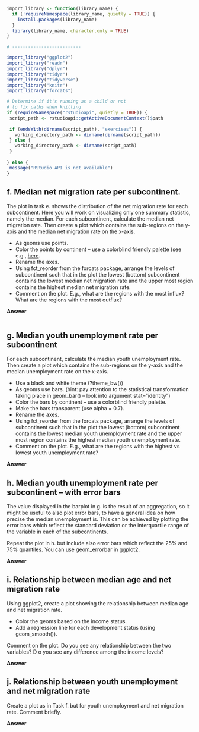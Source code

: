 ```{r import_exercise2, message=FALSE, warning=FALSE, include=FALSE, echo=FALSE}

import_library <- function(library_name) {
  if (!requireNamespace(library_name, quietly = TRUE)) {
    install.packages(library_name)
  }
  library(library_name, character.only = TRUE)
}

# --------------------------

import_library("ggplot2")
import_library("readr")
import_library("dplyr")
import_library("tidyr")
import_library("tidyverse")
import_library("knitr")
import_library("forcats")

```

```{r path_determination_exercise2, include=FALSE}

# Determine if it's running as a child or not
# to fix paths when knitting
if (requireNamespace("rstudioapi", quietly = TRUE)) {
 script_path <- rstudioapi::getActiveDocumentContext()$path
 
 if (endsWith(dirname(script_path), "exercises")) {
   working_directory_path <- dirname(dirname(script_path))
 } else {
   working_directory_path <- dirname(script_path)
 }
 
} else {
 message("RStudio API is not available")
}

```

## f. Median net migration rate per subcontinent.

The plot in task e. shows the distribution of the net migration rate for each subcontinent. 
Here you will work on visualizing only one summary statistic, namely the median.
For each subcontinent, calculate the median net migration rate. Then create a plot which contains the
sub-regions on the y-axis and the median net migration rate on the x-axis.

 - As geoms use points.
 - Color the points by continent – use a colorblind friendly palette 
   (see e.g., [here](http://www.cookbook-r.com/Graphs/Colors_(ggplot2)).
 - Rename the axes.
 - Using fct_reorder from the forcats package, arrange the levels of subcontinent 
   such that in the plot the lowest (bottom) subcontinent contains the lowest 
   median net migration rate and the upper most region contains the highest median 
   net migration rate.
 - Comment on the plot. E.g., what are the regions with the most influx? 
   What are the regions with the most outflux?

**Answer**

```{r f1, dev=c('png')}

```

## g. Median youth unemployment rate per subcontinent

For each subcontinent, calculate the median youth unemployment rate. 
Then create a plot which contains the sub-regions on the y-axis and the median 
unemployment rate on the x-axis.

 - Use a black and white theme (?theme_bw())
 - As geoms use bars. (hint: pay attention to the statistical transformation 
   taking place in geom_bar() – look into argument stat="identity")
 - Color the bars by continent – use a colorblind friendly palette.
 - Make the bars transparent (use alpha = 0.7).
 - Rename the axes.
 - Using fct_reorder from the forcats package, arrange the levels of subcontinent 
   such that in the plot the lowest (bottom) subcontinent contains the lowest median 
   youth unemployment rate and the upper most region contains the highest median 
   youth unemployment rate.
 - Comment on the plot. E.g., what are the regions with the highest vs lowest 
   youth unemployment rate?

**Answer**

## h. Median youth unemployment rate per subcontinent – with error bars

The value displayed in the barplot in g. is the result of an aggregation, 
so it might be useful to also plot error bars, to have a general idea on how 
precise the median unemployment is. This can be achieved by plotting the error 
bars which reflect the standard deviation or the interquartile range of the 
variable in each of the subcontinents.

Repeat the plot in h. but include also error bars which reflect the 25% and 75% 
quantiles. You can use geom_errorbar in ggplot2.

**Answer**

## i. Relationship between median age and net migration rate

Using ggplot2, create a plot showing the relationship between 
median age and net migration rate.

 - Color the geoms based on the income status.
 - Add a regression line for each development status (using geom_smooth()).

Comment on the plot. Do you see any relationship between the two variables? D
o you see any difference among the income levels?

**Answer**

## j. Relationship between youth unemployment and net migration rate

Create a plot as in Task f. but for youth unemployment and net migration rate. 
Comment briefly.

**Answer**
